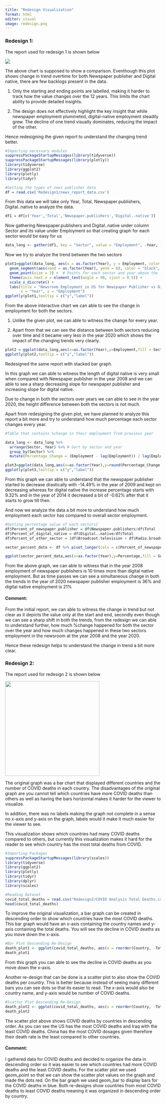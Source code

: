 ```yaml
---
title: "Redesign Visualization"
format: html
editor: visual
image: redesign.png
---
```


### Redesign 1:

The report used for redesign 1 is shown below

![](Redesign1/news_report_data.png)

The above chart is supposed to show a comparison. Eventhough this plot shows change in trend overtime for both Newspaper publisher and Digital native, there are few backlogs present in the data.

1.  Only the starting and ending points are labelled, making it harder to track how the value changes over the 12 years. This limits the chart ability to provide detailed insights.

2.  The design does not effectively highlight the key insight that while newspaper employment plummeted, digital-native employment steadily grew. The decline of one trend visually dominates, reducing the impact of the other.

Hence redesigning the given report to understand the changing trend better.

```r
#Importing necessary modules
suppressPackageStartupMessages(library(tidyverse))
suppressPackageStartupMessages(library(plotly))
library(tidyverse)
library(ggplot2)
library(plotly)
library(tidyr)
```

```r
#Getting the types of news publisher data
df = read.csv('Redesign1/news_report_data.csv')

```

From this data we will take only Year, Total, Newspaper.publishers, Digital..native to analyze the data.

```r
df1 = df[c('Year','Total','Newspaper.publishers','Digital..native')]

```

Now gathering Newspaper.publishers and Digital..native under column Sector and its value under Employment so that creating graph for each sector would be easy for us

```r
data_long <- gather(df1, key = "Sector", value = "Employment", -Year, -Total)

```

Now we try to analyze the trend between the two sectors

```r
plot1=ggplot(data_long, aes(x = as.factor(Year), y = Employment, color = Sector,label=Sector)) +
  geom_segment(aes(xend = as.factor(Year), yend = 0), color = "black", size = 0.5) +  # Black horizontal lines
  geom_point(size = 3) +  # Points for each sector and year above the line
  theme(axis.text.x = element_text(angle = 90, vjust = 0.5)) +
  scale_x_discrete() +
  labs(title = "Newsroom Employment in US for Newspaper Publisher vs Digital Native",
       x = "Year", y = "Employment")
ggplotly(plot1,tooltip = c("y","label"))
```

From the above interactive chart we can able to see the change in employment for both the sectors.

1.  Unlike the given plot, we can able to witness the change for every year.

2.  Apart from that we can see the distance between both sectors reducing over time and it became very less in the year 2020 which shows the impact of the changing trends very clearly.\

```r
plot2 = ggplot(data_long,aes(x=as.factor(Year),y=Employment,fill = Sector,label=Sector))+geom_bar(stat = "identity",position = "dodge",width = 0.75)+theme(axis.text.x = element_text(angle = 90, vjust = 0.5))+scale_x_discrete()+labs(title = "Newsroom employment in US for Newspaper Publisher vs Digital Native",x="Year",y="Employment")
ggplotly(plot2,tooltip = c("y","label"))
```

Redesigned the same report with stacked bar graph.

In this graph we can able to witness the length of digital native is very small when compared with Newspaper publisher in the year 2008 and we can able to see a sharp decreasing slope for newspaper publisher and increasing slope for digital native.

Due to change in both the sectors over years we can able to see in the year 2020, the height difference between both the sectors is not much.

Apart from redesigning the given plot, we have planned to analyze this report a bit more and try to understand how much percentage each sector changes every year.

```r
#Table that contains %change in their employment from previous year

data_long <- data_long %>%
  arrange(Sector, Year) %>% # Sort by sector and year
  group_by(Sector) %>%
  mutate(Percentage_Change = (Employment - lag(Employment)) / lag(Employment) * 100)
```

```r
plot3=ggplot(data_long,aes(x=as.factor(Year),y=round(Percentage_Change,2),fill=Sector,label=Sector))+geom_bar(stat="identity",position="dodge",width=0.75)+scale_x_discrete()+theme(axis.text.x = element_text(angle = 90, vjust = 0.5))+labs(title = "% Change of the Sectors in the trend over years",x="Year",y="Percentage Change")
ggplotly(plot3,tooltip = c("y","label"))
```

From this graph we can able to understand that the newspaper publisher started to decrease drastically with -14.49% in the year of 2009 and kept on decreasing whereas for digital native the increase percentage starts with 9.32% and in the year of 2014 it decreased a bit of -0.62% after that it starts to grow till then.

And now we analyze the data a bit more to understand how much employment each sector has compared to overall sector employment.

```r
#Getting percentage value of each sectors}
df$Percent_of_newspaper_publisher = df$Newspaper.publishers/df$Total
df$Percent_of_digital_native = df$Digital..native/df$Total
df$Percent_of_other_sector = (df$Broadcast.television + df$Radio.broadcasting + df$Cable.television)/df$Total
```

```r
sector_percent_data <- df %>% pivot_longer(cols = c(Percent_of_newspaper_publisher,Percent_of_digital_native,Percent_of_other_sector),names_to = "Sector",values_to = 'Percentage') %>% select(Year,Sector,Percentage)

```

```r
ggplot(sector_percent_data,aes(x=as.factor(Year),y=Percentage,fill = Sector))+geom_bar(stat = "identity")+geom_text(aes(label = round(Percentage,2)), position = position_stack(vjust = 0.5),angle = 90)+scale_x_discrete()+theme(axis.text.x = element_text(angle = 90, vjust = 0.5))+labs(title = "% of employment of the Sectors over years",x="Year",y="Percentage of Employment")

```

From the above graph, we can able to witness that in the year 2008 employment of newspaper publishers is 10 times more than digital native employment. But as time passes we can see a simultaneous change in both the trends in the year of 2020 newspaper publisher employment is 36% and digital native employment is 21%

#### Comment:

From the initial report, we can able to witness the change in trend but not clear as it depicts the value only at the start and end, secondly even though we can see a sharp shift in both the trends, from the redesign we can able to understand further, how much %change happened for both the sector over the year and how much changes happened in these two sectors employment in the newsroom at the year 2008 and the year 2020.

Hence these redesign helps to understand the change in trend a bit more clear.

### Redesign 2:

The report used for redesign 2 is shown below

![](Redesign2/Total_death.png){width="305"}

The original graph was a bar chart that displayed different countries and the number of COVID deaths in each country. The disadvantages of the original graph are you cannot tell which countries have more COVID deaths than others as well as having the bars horizontal makes it harder for the viewer to visualize.

In addition, there was no labels making the graph not complete in a sense no x-axis and y-axis on the graph, labels would it make it much easier for the viewer to see.

This visualization shows which countries had many COVID deaths compared to others, but currently this visualization makes it hard for the reader to see which country has the most total deaths from COVID.

```r
#Importing Packages
suppressPackageStartupMessages(library(scales))
library(tidyverse)
library(ggplot2)
library(plotly)
library(tidyr)
library(dplyr)
library(scales)

```

```r
#Reading Dataset
covid_total_deaths = read.csv("Redesign2/COVID Analysis Total Deaths.csv")
head(covid_total_deaths)
```

To improve the original visualization, a bar graph can be created in descending order to show which countries have the most COVID deaths. This bar graph would have an x-axis containing the country names and y-axis containing the total deaths. You will see the decline in COVID deaths as you move down the x-axis.

```r
#Bar Plot Descending Re-Design
death_plot1 <- ggplot(covid_total_deaths, aes(x = reorder(Country, -Total.Deaths), y = Total.Deaths)) + geom_bar(stat = "identity", fill = "blue") + labs(x = "Country", y = "Total Deaths", title = "Bar Graph For Total COVID Deaths By Country") + theme_minimal() + theme(axis.text.x = element_text(angle = 90, vjust = 0.5)) + scale_y_continuous(labels = label_number(big.mark = ",", decimal.mark = ".")) 
death_plot1
```

From this graph you can able to see the decline in COVID deaths as you move down the x-axis.

Another re-design that can be done is a scatter plot to also show the COVID deaths per country. This is better because instead of seeing many different bars you can see dots so that its easier to read. The x-axis would also be country name, and y-axis would be number of COVID deaths.

```r
#Scatter Plot Descending Re-Design
death_plot2 <- ggplot(covid_total_deaths, aes(x = reorder(Country, -Total.Deaths), y = Total.Deaths)) +  geom_point(shape = 21, fill = "red", color = "black", size = 3) + labs(title = "Scatter Plot For Total COVID Deaths By Country", x = "Country", y = "Total Deaths") + theme_minimal() + theme(axis.text.x = element_text(angle = 90, vjust = 0.5)) + scale_y_continuous(limits = c(0, max(covid_total_deaths$Total.Deaths) + 1000), labels = label_number(big.mark = ",", decimal.mark = "."))
death_plot2
```

The scatter plot above shows COVID deaths by countries in descending order. As you can see the US has the most COVID deaths and Iraq with the least COVID deaths. China has the most COVID dosages given therefore their death rate is the least compared to other countries.

#### Comment:

I gathered data for COVID deaths and decided to organize the data in descending order so it was easier to see which countries had more COVID deaths and the least COVID deaths. For the scatter plot we used geom_point so that we can show the scatter plot values on the graph and made the dots red. On the bar graph we used geom_bar to display bars for the COVID deaths in blue. Both re-designs show countries from most COVID deaths to least COVID deaths meaning it was organized in descending order by country.
